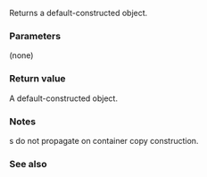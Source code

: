 {{cpp/experimental/pmr/polymorphic_allocator/title|select_on_container_copy_construction}}
{{cpp/experimental/lib extensions/pmr/polymorphic_allocator/navbar}}
{{dcl begin}}
{{dcl | since=libfund_ts | 
polymorphic_allocator select_on_container_copy_construction() const;
}}
{{dcl end}}

Returns a default-constructed {{tt|polymorphic_allocator}} object. 

===Parameters===
(none)

===Return value===
A default-constructed {{tt|polymorphic_allocator}} object.

=== Notes ===
{{tt|polymorphic_allocator}}s do not propagate on container copy construction.

===See also===
{{dsc begin}}
{{dsc inc | cpp/memory/allocator_traits/dsc select_on_container_copy_construction}}
{{dsc end}}